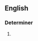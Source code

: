 ==English==

===Determiner===
{{en-det|pos=[[any]]-[[and]]-[[all]]}}

# {{alternative spelling of|any and all}}
